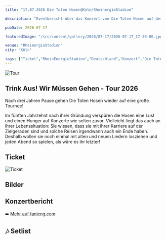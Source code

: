 ```yaml
---
title: "17.07.2026 Die Toten Hosen@Köln/RheinergieStadion"

description: "Eventbericht über das Konzert von Die Toten Hosen auf der 'Trink aus! Wir müssen gehen Tour' im RheinEnergieStadion in Köln am 17.07.2026."

pubDate: 2026-07-17

featuredImage: "/src/content/gallery/2026/07-17/2026-07-17_17-30-00.jpg"

venue: "RheinergieStadion"
city: "Köln"

tags: ["Ticket","RheinEnergieStadion","Deutschland","Konzert","Die Toten Hosen","Trink aus! Wir müssen gehen Tour","2026"]
---
```

![Tour](../../../gallery/2026/07-17/2026-07-17_00-00-00.jpg)

## Trink Aus! Wir Müssen Gehen - Tour 2026

Nach drei Jahren Pause gehen Die Toten Hosen wieder auf eine große Tournee!

Im fünften Jahrzehnt nach ihrer Gründung verspüren die Hosen eine Lust und einen Hunger auf Konzerte wie selten zuvor. 
Vielleicht liegt das auch an ihrer Lebenssituation: Sie wissen, dass sie mit ihrer Karriere auf der Zielgeraden sind und solche Reisen irgendwann auch ein Ende haben. 
Deshalb wollen sie noch einmal mit alten und neuen Liedern losziehen und jeden Abend so spielen, als wäre es ihr letzter!

## Ticket

![Ticket](../../../gallery/2026/07-17/2026-07-17_17-30-00.jpg)

## Bilder

## Konzertbericht

➡️ [Mehr auf fanieng.com](https://fanieng.com/2026/07-17/2026-07-17-die-toten-hosen-koeln-rheinergiestadion)

## 🎶 Setlist
